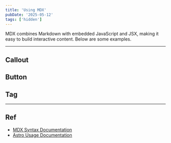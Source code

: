 ```yaml
---
title: 'Using MDX'
pubDate: '2025-05-12'
tags: ['hidden']
---
```



MDX combines Markdown with embedded JavaScript and JSX, making it easy to build interactive content. Below are some examples.

---

## Callout

<Callout />

## Button

<CounterButton />

## Tag

<Tag />

---

## Ref

- [MDX Syntax Documentation](https://mdxjs.com/docs/what-is-mdx)
- [Astro Usage Documentation](https://docs.astro.build/en/guides/markdown-content/#markdown-and-mdx-pages)
